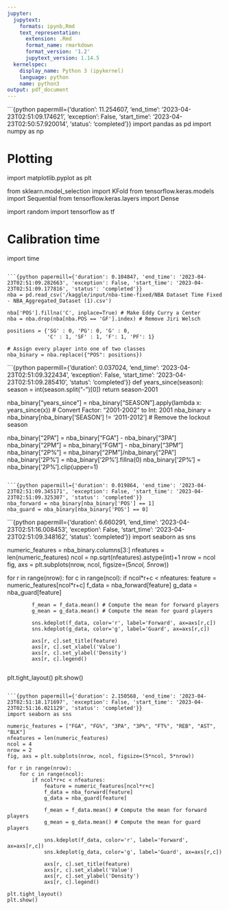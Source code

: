 ---
jupyter:
  jupytext:
    formats: ipynb,Rmd
    text_representation:
      extension: .Rmd
      format_name: rmarkdown
      format_version: '1.2'
      jupytext_version: 1.14.5
  kernelspec:
    display_name: Python 3 (ipykernel)
    language: python
    name: python3
output: pdf_document
---

```{python papermill={'duration': 11.254607, 'end_time': '2023-04-23T02:51:09.174621', 'exception': False, 'start_time': '2023-04-23T02:50:57.920014', 'status': 'completed'}}
import pandas as pd
import numpy as np

# Plotting
import matplotlib.pyplot as plt

from sklearn.model_selection import KFold
from tensorflow.keras.models import Sequential
from tensorflow.keras.layers import Dense

import random
import tensorflow as tf

# Calibration time
import time
```

```{python papermill={'duration': 0.104847, 'end_time': '2023-04-23T02:51:09.282663', 'exception': False, 'start_time': '2023-04-23T02:51:09.177816', 'status': 'completed'}}
nba = pd.read_csv('/kaggle/input/nba-time-fixed/NBA Dataset Time Fixed - NBA_Aggregated_Dataset (1).csv')

nba['POS'].fillna('C', inplace=True) # Make Eddy Curry a Center
nba = nba.drop(nba[nba.POS == 'GF'].index) # Remove Jiri Welsch

positions = {'SG' : 0, 'PG': 0, 'G' : 0,
             'C' : 1, 'SF' : 1, 'F': 1, 'PF': 1}
  
# Assign every player into one of two classes
nba_binary = nba.replace({"POS": positions})
```

```{python papermill={'duration': 0.037024, 'end_time': '2023-04-23T02:51:09.322434', 'exception': False, 'start_time': '2023-04-23T02:51:09.285410', 'status': 'completed'}}
def years_since(season):
    season = int(season.split("-")[0])
    return season-2001

nba_binary["years_since"] = nba_binary["SEASON"].apply(lambda x: years_since(x)) # Convert Factor: "2001-2002" to Int: 2001
nba_binary = nba_binary[nba_binary['SEASON'] != '2011-2012'] # Remove the lockout season

nba_binary["2PA"] = nba_binary["FGA"] - nba_binary["3PA"]
nba_binary["2PM"] = nba_binary["FGM"] - nba_binary["3PM"]
nba_binary["2P%"] = nba_binary["2PM"]/nba_binary["2PA"]
nba_binary['2P%'] = nba_binary['2P%'].fillna(0)
nba_binary['2P%'] = nba_binary['2P%'].clip(upper=1)
```

```{python papermill={'duration': 0.019864, 'end_time': '2023-04-23T02:51:09.345171', 'exception': False, 'start_time': '2023-04-23T02:51:09.325307', 'status': 'completed'}}
nba_forward = nba_binary[nba_binary['POS'] == 1]
nba_guard = nba_binary[nba_binary['POS'] == 0]
```

```{python papermill={'duration': 6.660291, 'end_time': '2023-04-23T02:51:16.008453', 'exception': False, 'start_time': '2023-04-23T02:51:09.348162', 'status': 'completed'}}
import seaborn as sns

numeric_features = nba_binary.columns[3:]
nfeatures = len(numeric_features)
ncol = np.sqrt(nfeatures).astype(int)+1
nrow = ncol
fig, axs = plt.subplots(nrow, ncol, figsize=(5*ncol, 5*nrow))

for r in range(nrow):
    for c in range(ncol):
        if ncol*r+c < nfeatures:
            feature = numeric_features[ncol*r+c]
            f_data = nba_forward[feature]
            g_data = nba_guard[feature]
            
            f_mean = f_data.mean() # Compute the mean for forward players
            g_mean = g_data.mean() # Compute the mean for guard players
            
            sns.kdeplot(f_data, color='r', label='Forward', ax=axs[r,c])
            sns.kdeplot(g_data, color='g', label='Guard', ax=axs[r,c])
            
            axs[r, c].set_title(feature)
            axs[r, c].set_xlabel('Value')
            axs[r, c].set_ylabel('Density')
            axs[r, c].legend()
            
plt.tight_layout()
plt.show()
```

```{python papermill={'duration': 2.150568, 'end_time': '2023-04-23T02:51:18.171697', 'exception': False, 'start_time': '2023-04-23T02:51:16.021129', 'status': 'completed'}}
import seaborn as sns

numeric_features = ["FGA", "FG%", "3PA", "3P%", "FT%", "REB", "AST", "BLK"]
nfeatures = len(numeric_features)
ncol = 4
nrow = 2
fig, axs = plt.subplots(nrow, ncol, figsize=(5*ncol, 5*nrow))

for r in range(nrow):
    for c in range(ncol):
        if ncol*r+c < nfeatures:
            feature = numeric_features[ncol*r+c]
            f_data = nba_forward[feature]
            g_data = nba_guard[feature]
            
            f_mean = f_data.mean() # Compute the mean for forward players
            g_mean = g_data.mean() # Compute the mean for guard players
            
            sns.kdeplot(f_data, color='r', label='Forward', ax=axs[r,c])
            sns.kdeplot(g_data, color='g', label='Guard', ax=axs[r,c])
            
            axs[r, c].set_title(feature)
            axs[r, c].set_xlabel('Value')
            axs[r, c].set_ylabel('Density')
            axs[r, c].legend()
            
plt.tight_layout()
plt.show()
```
